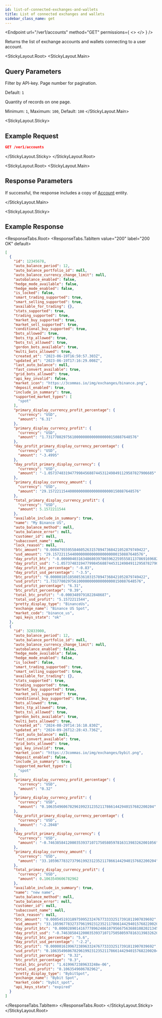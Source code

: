 ```yaml
---
id: list-of-connected-exchanges-and-wallets
title: List of connected exchanges and wallets
sidebar_class_name: get
---
```



<Endpoint
  url="/ver1/accounts"
  method="GET"
  permissions={
    <>
      <Permission title="Permission" description="ACCOUNTS_READ" />
      <Permission title="Security" description="SIGNED" />
    </>
  }
/>

Returns the list of exchange accounts and wallets connecting to a user account.

<Separator />

<StickyLayout.Root>
<StickyLayout.Main>

## Query Parameters

<ApiParam name='api_key' type='string' id="api_key">
  Filter by API-key.
</ApiParam>

<ApiParam name='page' type='integer' id="page">
  Page number for pagination. 
  
  Default: `1`
</ApiParam>

<ApiParam name='per_page' type='integer' id="page">
   Quantity of records on one page.

   Minimum: `1`, Maximum: `100`, Default: `100`
</ApiParam>
</StickyLayout.Main>

<StickyLayout.Sticky>

## Example Request

```json
GET /ver1/accounts
```
</StickyLayout.Sticky>
</StickyLayout.Root>

<StickyLayout.Root>
<StickyLayout.Main>

## Response Parameters 

If successful, the response includes a copy of [Account](/account/0_account_entity.mdx) entity.

</StickyLayout.Main>


<StickyLayout.Sticky>
## Example Response
<ResponseTabs.Root>
<ResponseTabs.TabItem value="200" label="200 OK" default>

```json
[
  {
    "id": 12345678,
    "auto_balance_period": 12,
    "auto_balance_portfolio_id": null,
    "auto_balance_currency_change_limit": null,
    "autobalance_enabled": false,
    "hedge_mode_available": false,
    "hedge_mode_enabled": false,
    "is_locked": false,
    "smart_trading_supported": true,
    "smart_selling_supported": true,
    "available_for_trading": {},
    "stats_supported": true,
    "trading_supported": true,
    "market_buy_supported": true,
    "market_sell_supported": true,
    "conditional_buy_supported": true,
    "bots_allowed": true,
    "bots_ttp_allowed": true,
    "bots_tsl_allowed": true,
    "gordon_bots_available": true,
    "multi_bots_allowed": true,
    "created_at": "2023-06-19T16:50:57.303Z",
    "updated_at": "2023-06-19T17:16:29.008Z",
    "last_auto_balance": null,
    "fast_convert_available": true,
    "grid_bots_allowed": true,
    "api_key_invalid": false,
    "market_icon": "https://3commas.io/img/exchanges/binance.png",
    "deposit_enabled": true,
    "include_in_summary": true,
    "supported_market_types": [
      "spot"
    ],
    "primary_display_currency_profit_percentage": {
      "currency": "USD",
      "amount": "6.31"
    },
    "primary_display_currency_profit": {
      "currency": "USD",
      "amount": "1.731778029756100000000000000000150887648576"
    },
    "day_profit_primary_display_currency_percentage": {
      "currency": "USD",
      "amount": "-3.4995"
    },
    "day_profit_primary_display_currency": {
      "currency": "USD",
      "amount": "-1.0573748319477998456887445312498491129587827906685"
    },
    "primary_display_currency_amount": {
      "currency": "USD",
      "amount": "29.157221154400000000000000000000150887648576"
    },
    "total_primary_display_currency_profit": {
      "currency": "USD",
      "amount": 5.1572211544
    },
    "available_include_in_summary": true,
    "name": "My Binance US",
    "auto_balance_method": null,
    "auto_balance_error": null,
    "customer_id": null,
    "subaccount_name": null,
    "lock_reason": null,
    "btc_amount": "0.00047955955846052631578947368421052879749422",
    "usd_amount": "29.157221154400000000000000000000150887648576",
    "day_profit_btc": "-0.000004031634868039786596225955581137869169682309539066",
    "day_profit_usd": "-1.0573748319477998456887445312498491129587827906685",
    "day_profit_btc_percentage": "-0.83",
    "day_profit_usd_percentage": "-3.5",
    "btc_profit": "0.00000185185085361031578947368421052879749422",
    "usd_profit": "1.731778029756100000000000000000150887648576",
    "usd_profit_percentage": "6.31",
    "btc_profit_percentage": "0.39",
    "total_btc_profit": "-0.0003489791822848687",
    "total_usd_profit": "5.1572211544",
    "pretty_display_type": "BinanceUs",
    "exchange_name": "Binance US Spot",
    "market_code": "binance_us",
    "api_keys_state": "ok"
  },
  {
    "id": 32833900,
    "auto_balance_period": 12,
    "auto_balance_portfolio_id": null,
    "auto_balance_currency_change_limit": null,
    "autobalance_enabled": false,
    "hedge_mode_available": false,
    "hedge_mode_enabled": false,
    "is_locked": false,
    "smart_trading_supported": true,
    "smart_selling_supported": true,
    "available_for_trading": {},
    "stats_supported": true,
    "trading_supported": true,
    "market_buy_supported": true,
    "market_sell_supported": true,
    "conditional_buy_supported": true,
    "bots_allowed": true,
    "bots_ttp_allowed": true,
    "bots_tsl_allowed": true,
    "gordon_bots_available": true,
    "multi_bots_allowed": true,
    "created_at": "2024-08-29T14:16:10.830Z",
    "updated_at": "2024-09-26T12:28:43.736Z",
    "last_auto_balance": null,
    "fast_convert_available": true,
    "grid_bots_allowed": true,
    "api_key_invalid": true,
    "market_icon": "https://3commas.io/img/exchanges/bybit.png",
    "deposit_enabled": false,
    "include_in_summary": true,
    "supported_market_types": [
      "spot"
    ],
    "primary_display_currency_profit_percentage": {
      "currency": "USD",
      "amount": "0.32"
    },
    "primary_display_currency_profit": {
      "currency": "USD",
      "amount": "0.10635496067829619923123521178661442940157682200204"
    },
    "day_profit_primary_display_currency_percentage": {
      "currency": "USD",
      "amount": "-2.2048"
    },
    "day_profit_primary_display_currency": {
      "currency": "USD",
      "amount": "-0.74638584120003539371071750580597816313983262001056"
    },
    "primary_display_currency_amount": {
      "currency": "USD",
      "amount": "33.10596778327379619923123521178661442940157682200204"
    },
    "total_primary_display_currency_profit": {
      "currency": "USD",
      "amount": 0.1063549606782962
    },
    "available_include_in_summary": true,
    "name": "new name",
    "auto_balance_method": null,
    "auto_balance_error": null,
    "customer_id": null,
    "subaccount_name": null,
    "lock_reason": null,
    "btc_amount": "0.000545193189759952324767733332517391811907039692",
    "usd_amount": "33.10596778327379619923123521178661442940157682200204",
    "day_profit_btc": "0.000028901416777896248610795667563688108202134512253672",
    "day_profit_usd": "-0.74638584120003539371071750580597816313983262001056",
    "day_profit_btc_percentage": "5.6",
    "day_profit_usd_percentage": "-2.2",
    "btc_profit": "0.000001619967238963324767733332517391811907039692",
    "usd_profit": "0.10635496067829619923123521178661442940157682200204",
    "usd_profit_percentage": "0.32",
    "btc_profit_percentage": "0.3",
    "total_btc_profit": "1.6199672389633248e-06",
    "total_usd_profit": "0.1063549606782962",
    "pretty_display_type": "BybitSpot",
    "exchange_name": "Bybit Spot",
    "market_code": "bybit_spot",
    "api_keys_state": "expired"
  }
]
```
  </ResponseTabs.TabItem>
</ResponseTabs.Root>
</StickyLayout.Sticky>
</StickyLayout.Root>
